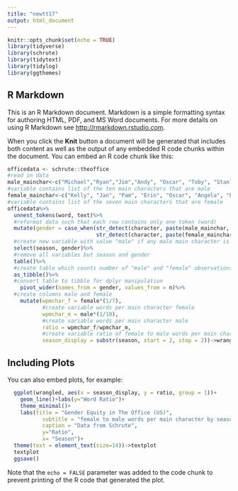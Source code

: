 ```yaml
---
title: "newtt17"
output: html_document
---
```


```r
knitr::opts_chunk$set(echo = TRUE)
library(tidyverse)
library(schrute)
library(tidytext)
library(tidylog)
library(ggthemes)
```

## R Markdown

This is an R Markdown document. Markdown is a simple formatting syntax for authoring HTML, PDF, and MS Word documents. For more details on using R Markdown see <http://rmarkdown.rstudio.com>.

When you click the **Knit** button a document will be generated that includes both content as well as the output of any embedded R code chunks within the document. You can embed an R code chunk like this:

```r
officedata <- schrute::theoffice
#read in data
male_mainchar<-c("Michael","Ryan","Jim","Andy", "Oscar", "Toby", "Stanley", "Dwight", "Kevin", "Darryl")
#variable contains list of the ten main characters that are male
female_mainchar<-c("Kelly", "Jan", "Pam", "Erin", "Oscar", "Angela", "Phyllis")
#variable contains list of the seven main characters that are female
officedata%>%
  unnest_tokens(word, text)%>%
  #reformat data such that each row contains only one token (word)
  mutate(gender = case_when(str_detect(character, paste(male_mainchar, collapse = "|"))~"male", 
                            str_detect(character, paste(female_mainchar, collapse = "|"))~"female"))%>%
  #create new variable with value "male" if any male main character is detected in the observation and value "female" if any female main character is detected in the observation
  select(season, gender)%>%
  #remove all variables but season and gender
  table()%>%
  #create table which counts number of "male" and "female" observations (words) in each season
  as_tibble()%>%
  #convert table to tibble for dplyr manipulation
    pivot_wider(names_from = gender, values_from = n)%>%
  #create columns male and female
    mutate(wpmchar_f = female*(1/7),
           #create variable words per main character female
           wpmchar_m = male*(1/10),
           #create variable words per main character male
           ratio = wpmchar_f/wpmchar_m,
           #create variable ratio of female to male words per main character
           season_display = substr(season, start = 2, stop = 2))->wrangled #extract second value from season strings for display-ready format
```

## Including Plots

You can also embed plots, for example:

```r
  ggplot(wrangled, aes(x = season_display, y = ratio, group = 1))+
    geom_line()+labs(y="Word Ratio")+
    theme_minimal()+
    labs(title = "Gender Equity in The Office (US)", 
           subtitle = "female to male words per main character by season", 
           caption = "Data from Schrute", 
           y="Ratio", 
           x= "Season")+
  theme(text = element_text(size=14))->textplot
  textplot
  ggsave()
```

Note that the `echo = FALSE` parameter was added to the code chunk to prevent printing of the R code that generated the plot.
